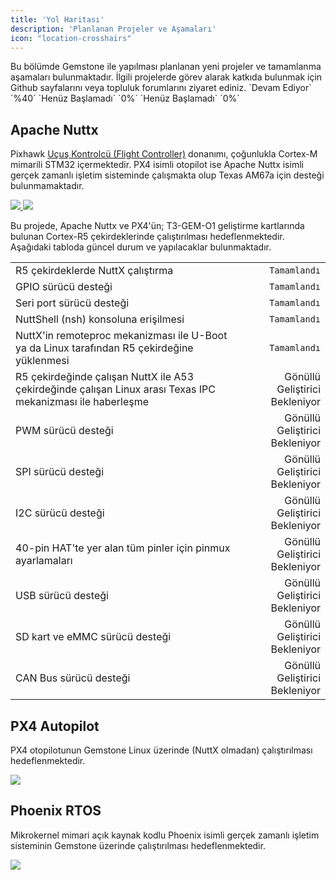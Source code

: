 ```yaml
---
title: 'Yol Haritası'
description: 'Planlanan Projeler ve Aşamaları'
icon: "location-crosshairs"
---
```


<Tip>
Bu bölümde Gemstone ile yapılması planlanan yeni projeler ve tamamlanma aşamaları bulunmaktadır.
İlgili projelerde görev alarak katkıda bulunmak için Github sayfalarını veya topluluk forumlarını
ziyaret ediniz. 
</Tip>

<Card horizontal title="Apache Nuttx" icon="spinner" href="./roadmap#apache-nuttx">
`Devam Ediyor` `%40`
</Card>
<Card horizontal title="PX4 Autopilot" icon="clock" href="./roadmap#px4-autopilot">
`Henüz Başlamadı` `0%`
</Card>
<Card horizontal title="Phoenix RTOS" icon="clock" href="./roadmap#phoenix-rtos">
`Henüz Başlamadı` `0%`
</Card>

## Apache Nuttx

Pixhawk
[Uçuş Kontrolcü (Flight Controller)](https://docs.px4.io/main/en/flight_controller/cubepilot_cube_orangeplus.html)
donanımı, çoğunlukla Cortex-M mimarili STM32 içermektedir. PX4 isimli otopilot ise Apache Nuttx isimli gerçek
zamanlı işletim sisteminde çalışmakta olup Texas AM67a için desteği bulunmamaktadır.

<Columns cols={2}>
  <Frame caption="Apache Nuttx RTOS">
  <a href="https://github.com/t3gemstone/NuttX" target="_blank">
    <img src="/images/apache-nuttx.png" noZoom />
  </a>
  </Frame>
  <Frame caption="PX4 Autopilot">
  <a href="https://github.com/t3gemstone/PX4-Autopilot" target="_blank">
    <img src="/images/px4-autopilot.png" noZoom />
  </a>
  </Frame>
</Columns>

Bu projede, Apache Nuttx ve PX4'ün; T3-GEM-O1 geliştirme kartlarında bulunan Cortex-R5 çekirdeklerinde çalıştırılması
hedeflenmektedir. Aşağıdaki tabloda güncel durum ve yapılacaklar bulunmaktadır.

|                                                                                                             |                                |
|:------------------------------------------------------------------------------------------------------------|-------------------------------:|
| R5 çekirdeklerde NuttX çalıştırma                                                                           | `Tamamlandı`                   |
| GPIO sürücü desteği                                                                                         | `Tamamlandı`                   |
| Seri port sürücü desteği                                                                                    | `Tamamlandı`                   |
| NuttShell (nsh) konsoluna erişilmesi                                                                        | `Tamamlandı`                   |
| NuttX'in remoteproc mekanizması ile U-Boot ya da Linux tarafından R5 çekirdeğine yüklenmesi                 | `Tamamlandı`                   |
| R5 çekirdeğinde çalışan NuttX ile A53 çekirdeğinde çalışan Linux arası Texas IPC mekanizması ile haberleşme | Gönüllü Geliştirici Bekleniyor |
| PWM sürücü desteği                                                                                          | Gönüllü Geliştirici Bekleniyor |
| SPI sürücü desteği                                                                                          | Gönüllü Geliştirici Bekleniyor |
| I2C sürücü desteği                                                                                          | Gönüllü Geliştirici Bekleniyor |
| 40-pin HAT'te yer alan tüm pinler için pinmux ayarlamaları                                                  | Gönüllü Geliştirici Bekleniyor |
| USB sürücü desteği                                                                                          | Gönüllü Geliştirici Bekleniyor |
| SD kart ve eMMC sürücü desteği                                                                              | Gönüllü Geliştirici Bekleniyor |
| CAN Bus sürücü desteği                                                                                      | Gönüllü Geliştirici Bekleniyor |

## PX4 Autopilot

PX4 otopilotunun Gemstone Linux üzerinde (NuttX olmadan) çalıştırılması hedeflenmektedir.

<Columns cols={1}>
  <Frame caption="PX4 Autopilot">
  <a href="https://github.com/t3gemstone/PX4-Autopilot" target="_blank">
    <img src="/images/px4-autopilot-b.png" noZoom />
  </a>
  </Frame>
</Columns>

## Phoenix RTOS

Mikrokernel mimari açık kaynak kodlu Phoenix isimli gerçek zamanlı işletim sisteminin Gemstone üzerinde
çalıştırılması hedeflenmektedir.

<Frame caption="Phoenix RTOS">
  <a href="https://github.com/t3gemstone/phoenix-rtos-project" target="_blank">
    <img src="/images/phoenix-rtos.png" noZoom />
  </a>
</Frame>
